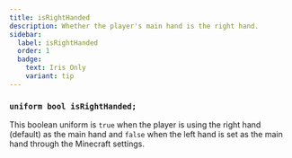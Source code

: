 ```yaml
---
title: isRightHanded
description: Whether the player's main hand is the right hand.
sidebar:
  label: isRightHanded
  order: 1
  badge:
    text: Iris Only
    variant: tip
---
```


### `uniform bool isRightHanded;`

This boolean uniform is `true` when the player is using the right hand (default) as the main hand and `false` when the left hand is set as the main hand through the Minecraft settings.